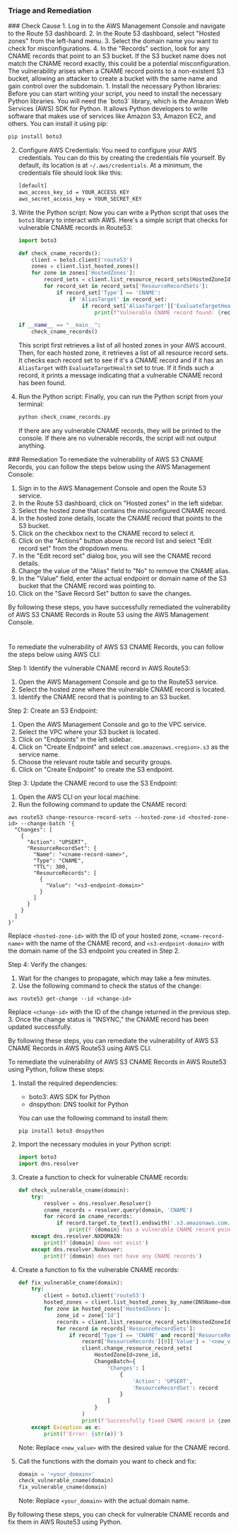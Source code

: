 
### Triage and Remediation
<Tabs>

<Tab title='Cause'>
### Check Cause
<AccordionGroup>
<Accordion title='Using Console' defaultOpen='true'>
1. Log in to the AWS Management Console and navigate to the Route 53 dashboard.
2. In the Route 53 dashboard, select "Hosted zones" from the left-hand menu.
3. Select the domain name you want to check for misconfigurations.
4. In the "Records" section, look for any CNAME records that point to an S3 bucket. If the S3 bucket name does not match the CNAME record exactly, this could be a potential misconfiguration. The vulnerability arises when a CNAME record points to a non-existent S3 bucket, allowing an attacker to create a bucket with the same name and gain control over the subdomain.
</Accordion>

<Accordion title='Using Python'>
1. Install the necessary Python libraries: Before you can start writing your script, you need to install the necessary Python libraries. You will need the `boto3` library, which is the Amazon Web Services (AWS) SDK for Python. It allows Python developers to write software that makes use of services like Amazon S3, Amazon EC2, and others. You can install it using pip:

   ```bash
   pip install boto3
   ```

2. Configure AWS Credentials: You need to configure your AWS credentials. You can do this by creating the credentials file yourself. By default, its location is at `~/.aws/credentials`. At a minimum, the credentials file should look like this:

   ```bash
   [default]
   aws_access_key_id = YOUR_ACCESS_KEY
   aws_secret_access_key = YOUR_SECRET_KEY
   ```

3. Write the Python script: Now you can write a Python script that uses the `boto3` library to interact with AWS. Here's a simple script that checks for vulnerable CNAME records in Route53:

   ```python
   import boto3

   def check_cname_records():
       client = boto3.client('route53')
       zones = client.list_hosted_zones()
       for zone in zones['HostedZones']:
           record_sets = client.list_resource_record_sets(HostedZoneId=zone['Id'])
           for record_set in record_sets['ResourceRecordSets']:
               if record_set['Type'] == 'CNAME':
                   if 'AliasTarget' in record_set:
                       if record_set['AliasTarget']['EvaluateTargetHealth']:
                           print(f"Vulnerable CNAME record found: {record_set['Name']}")

   if __name__ == "__main__":
       check_cname_records()
   ```

   This script first retrieves a list of all hosted zones in your AWS account. Then, for each hosted zone, it retrieves a list of all resource record sets. It checks each record set to see if it's a CNAME record and if it has an `AliasTarget` with `EvaluateTargetHealth` set to true. If it finds such a record, it prints a message indicating that a vulnerable CNAME record has been found.

4. Run the Python script: Finally, you can run the Python script from your terminal:

   ```bash
   python check_cname_records.py
   ```

   If there are any vulnerable CNAME records, they will be printed to the console. If there are no vulnerable records, the script will not output anything.
</Accordion>

</AccordionGroup>
</Tab>
<Tab title='Remediation'>
### Remediation

<AccordionGroup>
<Accordion title='Using Console' defaultOpen='true'>
To remediate the vulnerability of AWS S3 CNAME Records, you can follow the steps below using the AWS Management Console:

1. Sign in to the AWS Management Console and open the Route 53 service.
2. In the Route 53 dashboard, click on "Hosted zones" in the left sidebar.
3. Select the hosted zone that contains the misconfigured CNAME record.
4. In the hosted zone details, locate the CNAME record that points to the S3 bucket.
5. Click on the checkbox next to the CNAME record to select it.
6. Click on the "Actions" button above the record list and select "Edit record set" from the dropdown menu.
7. In the "Edit record set" dialog box, you will see the CNAME record details.
8. Change the value of the "Alias" field to "No" to remove the CNAME alias.
9. In the "Value" field, enter the actual endpoint or domain name of the S3 bucket that the CNAME record was pointing to.
10. Click on the "Save Record Set" button to save the changes.

By following these steps, you have successfully remediated the vulnerability of AWS S3 CNAME Records in Route 53 using the AWS Management Console.

#
</Accordion>

<Accordion title='Using CLI'>
To remediate the vulnerability of AWS S3 CNAME Records, you can follow the steps below using AWS CLI:

Step 1: Identify the vulnerable CNAME record in AWS Route53:
1. Open the AWS Management Console and go to the Route53 service.
2. Select the hosted zone where the vulnerable CNAME record is located.
3. Identify the CNAME record that is pointing to an S3 bucket.

Step 2: Create an S3 Endpoint:
1. Open the AWS Management Console and go to the VPC service.
2. Select the VPC where your S3 bucket is located.
3. Click on "Endpoints" in the left sidebar.
4. Click on "Create Endpoint" and select `com.amazonaws.<region>.s3` as the service name.
5. Choose the relevant route table and security groups.
6. Click on "Create Endpoint" to create the S3 endpoint.

Step 3: Update the CNAME record to use the S3 Endpoint:
1. Open the AWS CLI on your local machine.
2. Run the following command to update the CNAME record:
```
aws route53 change-resource-record-sets --hosted-zone-id <hosted-zone-id> --change-batch '{
  "Changes": [
    {
      "Action": "UPSERT",
      "ResourceRecordSet": {
        "Name": "<cname-record-name>",
        "Type": "CNAME",
        "TTL": 300,
        "ResourceRecords": [
          {
            "Value": "<s3-endpoint-domain>"
          }
        ]
      }
    }
  ]
}'
```
Replace `<hosted-zone-id>` with the ID of your hosted zone, `<cname-record-name>` with the name of the CNAME record, and `<s3-endpoint-domain>` with the domain name of the S3 endpoint you created in Step 2.

Step 4: Verify the changes:
1. Wait for the changes to propagate, which may take a few minutes.
2. Use the following command to check the status of the change:
```
aws route53 get-change --id <change-id>
```
Replace `<change-id>` with the ID of the change returned in the previous step.
3. Once the change status is "INSYNC," the CNAME record has been updated successfully.

By following these steps, you can remediate the vulnerability of AWS S3 CNAME Records in AWS Route53 using AWS CLI.
</Accordion>

<Accordion title='Using Python'>
To remediate the vulnerability of AWS S3 CNAME Records in AWS Route53 using Python, follow these steps:

1. Install the required dependencies:
   - boto3: AWS SDK for Python
   - dnspython: DNS toolkit for Python

   You can use the following command to install them:
   ```
   pip install boto3 dnspython
   ```

2. Import the necessary modules in your Python script:
   ```python
   import boto3
   import dns.resolver
   ```

3. Create a function to check for vulnerable CNAME records:
   ```python
   def check_vulnerable_cname(domain):
       try:
           resolver = dns.resolver.Resolver()
           cname_records = resolver.query(domain, 'CNAME')
           for record in cname_records:
               if record.target.to_text().endswith('.s3.amazonaws.com.'):
                   print(f'{domain} has a vulnerable CNAME record pointing to {record.target.to_text()}')
       except dns.resolver.NXDOMAIN:
           print(f'{domain} does not exist')
       except dns.resolver.NoAnswer:
           print(f'{domain} does not have any CNAME records')
   ```

4. Create a function to fix the vulnerable CNAME records:
   ```python
   def fix_vulnerable_cname(domain):
       try:
           client = boto3.client('route53')
           hosted_zones = client.list_hosted_zones_by_name(DNSName=domain)
           for zone in hosted_zones['HostedZones']:
               zone_id = zone['Id']
               records = client.list_resource_record_sets(HostedZoneId=zone_id)
               for record in records['ResourceRecordSets']:
                   if record['Type'] == 'CNAME' and record['ResourceRecords'][0]['Value'].endswith('.s3.amazonaws.com.'):
                       record['ResourceRecords'][0]['Value'] = '<new_value>'
                       client.change_resource_record_sets(
                           HostedZoneId=zone_id,
                           ChangeBatch={
                               'Changes': [
                                   {
                                       'Action': 'UPSERT',
                                       'ResourceRecordSet': record
                                   }
                               ]
                           }
                       )
                       print(f'Successfully fixed CNAME record in {zone["Name"]}')
       except Exception as e:
           print(f'Error: {str(e)}')
   ```

   Note: Replace `<new_value>` with the desired value for the CNAME record.

5. Call the functions with the domain you want to check and fix:
   ```python
   domain = '<your_domain>'
   check_vulnerable_cname(domain)
   fix_vulnerable_cname(domain)
   ```

   Note: Replace `<your_domain>` with the actual domain name.

By following these steps, you can check for vulnerable CNAME records and fix them in AWS Route53 using Python.
</Accordion>

</AccordionGroup>
</Tab>
</Tabs>
